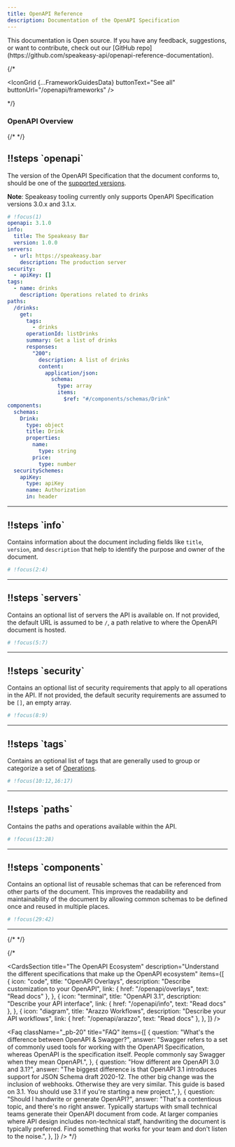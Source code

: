 ```yaml
---
title: OpenAPI Reference
description: Documentation of the OpenAPI Specification
---
```


<Callout title="Contribute to this page">
  This documentation is Open source. If you have any feedback, suggestions, or
  want to contribute, check out our [GitHub
  repo](https://github.com/speakeasy-api/openapi-reference-documentation).
</Callout>

{/* <Hero
  title="OpenAPI Hub"
  description="The all in one resource for understanding the OpenAPI Specification."
/>

<IconGrid {...FrameworkGuidesData} buttonText="See all" buttonUrl="/openapi/frameworks" />

<Separator className="opacity-10" /> */}

### OpenAPI Overview

{/* <Spotlight> */}

## !!steps \`openapi`

The version of the OpenAPI Specification that the document conforms to, should be one of the [supported versions](https://github.com/OAI/OpenAPI-Specification/tree/main/versions).

**Note**: Speakeasy tooling currently only supports OpenAPI Specification versions 3.0.x and 3.1.x.

```yaml ! openapi.yaml
# !focus(1)
openapi: 3.1.0
info:
  title: The Speakeasy Bar
  version: 1.0.0
servers:
  - url: https://speakeasy.bar
    description: The production server
security:
  - apiKey: []
tags:
  - name: drinks
    description: Operations related to drinks
paths:
  /drinks:
    get:
      tags:
        - drinks
      operationId: listDrinks
      summary: Get a list of drinks
      responses:
        "200":
          description: A list of drinks
          content:
            application/json:
              schema:
                type: array
                items:
                  $ref: "#/components/schemas/Drink"
components:
  schemas:
    Drink:
      type: object
      title: Drink
      properties:
        name:
          type: string
        price:
          type: number
  securitySchemes:
    apiKey:
      type: apiKey
      name: Authorization
      in: header
```

---

## !!steps \`info`

Contains information about the document including fields like `title`, `version`, and `description` that help to identify the purpose and owner of the document.

```yaml ! openapi.yaml
# !focus(2:4)
```

---

## !!steps \`servers`

Contains an optional list of servers the API is available on. If not provided, the default URL is assumed to be `/`, a path relative to where the OpenAPI document is hosted.

```yaml ! openapi.yaml
# !focus(5:7)
```

---

## !!steps \`security`

Contains an optional list of security requirements that apply to all operations in the API. If not provided, the default security requirements are assumed to be `[]`, an empty array.

```yaml ! openapi.yaml
# !focus(8:9)
```

---

## !!steps \`tags`

Contains an optional list of tags that are generally used to group or categorize a set of [Operations](/openapi/paths/operations).

```yaml ! openapi.yaml
# !focus(10:12,16:17)
```

---

## !!steps \`paths`

Contains the paths and operations available within the API.

```yaml ! openapi.yaml
# !focus(13:28)
```

---

## !!steps \`components`

Contains an optional list of reusable schemas that can be referenced from other parts of the document. This improves the readability and maintainability of the document by allowing common schemas to be defined once and reused in multiple places.

```yaml ! openapi.yaml
# !focus(29:42)
```

---

{/* </Spotlight> */}

{/* <Separator className="opacity-10" />

<CardsSection
  title="The OpenAPI Ecosystem"
  description="Understand the different specifications that make up the OpenAPI ecosystem"
  items={[
    {
      icon: "code",
      title: "OpenAPI Overlays",
      description: "Describe customization to your OpenAPI",
      link: { href: "/openapi/overlays", text: "Read docs" },
    },
    {
      icon: "terminal",
      title: "OpenAPI 3.1",
      description: "Describe your API interface",
      link: { href: "/openapi/info", text: "Read docs" },
    },
    {
      icon: "diagram",
      title: "Arazzo Workflows",
      description: "Describe your API workflows",
      link: { href: "/openapi/arazzo", text: "Read docs" },
    },
  ]}
/>

<Faq
  className="_pb-20"
  title="FAQ"
  items={[
    {
      question: "What's the difference between OpenAPI & Swagger?",
      answer:
        "Swagger refers to a set of commonly used tools for working with the OpenAPI Specification, whereas OpenAPI is the specification itself. People commonly say Swagger when they mean OpenAPI.",
    },
    {
      question: "How different are OpenAPI 3.0 and 3.1?",
      answer:
        "The biggest difference is that OpenAPI 3.1 introduces support for JSON Schema draft 2020-12. The other big change was the inclusion of webhooks. Otherwise they are very similar. This guide is based on 3.1. You should use 3.1 if you're starting a new project.",
    },
    {
      question: "Should I handwrite or generate OpenAPI?",
      answer:
        "That's a contentious topic, and there's no right answer. Typically startups with small technical teams generate their OpenAPI document from code. At larger companies where API design includes non-technical staff, handwriting the document is typically preferred. Find something that works for your team and don't listen to the noise.",
    },
  ]}
/> */}
